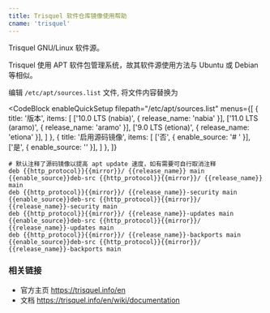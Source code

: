 ```yaml
---
title: Trisquel 软件仓库镜像使用帮助
cname: 'trisquel'
---
```


Trisquel GNU/Linux 软件源。

Trisquel 使用 APT 软件包管理系统，故其软件源使用方法与 Ubuntu 或 Debian 等相似。

编辑 `/etc/apt/sources.list` 文件, 将文件内容替换为

<CodeBlock
  enableQuickSetup
  filepath="/etc/apt/sources.list"
  menus={[
    {
      title: '版本',
      items: [
        ['10.0 LTS (nabia)', { release_name: 'nabia' }],
        ['11.0 LTS (aramo)', { release_name: 'aramo' }],
        ['9.0 LTS (etiona)', { release_name: 'etiona' }],
      ]
    },
    {
      title: '启用源码镜像',
      items: [
        ['否', { enable_source: '# ' }],
        ['是', { enable_source: '' }],
      ]
    },
  ]}
>

```properties
# 默认注释了源码镜像以提高 apt update 速度，如有需要可自行取消注释
deb {{http_protocol}}{{mirror}}/ {{release_name}} main
{{enable_source}}deb-src {{http_protocol}}{{mirror}}/ {{release_name}} main
deb {{http_protocol}}{{mirror}}/ {{release_name}}-security main
{{enable_source}}deb-src {{http_protocol}}{{mirror}}/ {{release_name}}-security main
deb {{http_protocol}}{{mirror}}/ {{release_name}}-updates main
{{enable_source}}deb-src {{http_protocol}}{{mirror}}/ {{release_name}}-updates main
deb {{http_protocol}}{{mirror}}/ {{release_name}}-backports main
{{enable_source}}deb-src {{http_protocol}}{{mirror}}/ {{release_name}}-backports main
```

</CodeBlock>

### 相关链接

* 官方主页 https://trisquel.info/en
* 文档 https://trisquel.info/en/wiki/documentation
